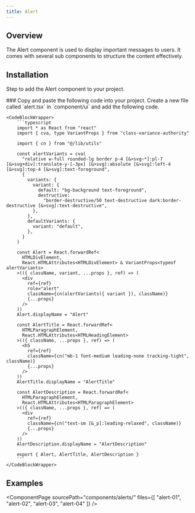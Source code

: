 ```yaml
---
title: Alert
---
```




## Overview
The Alert component is used to display important messages to users. It comes with several sub components to structure the content effectively.

## Installation
Step to add the Alert component to your project.

<Steps>
  <Step>
    ### Copy and paste the following code into your project.
    Create a new file called `alert.tsx` in `component/ui` and add the following code.

    <CodeBlockWrapper>
        ```typescript
        import * as React from "react"
        import { cva, type VariantProps } from "class-variance-authority"

        import { cn } from "@/lib/utils"

        const alertVariants = cva(
          "relative w-full rounded-lg border p-4 [&>svg~*]:pl-7 [&>svg+div]:translate-y-[-3px] [&>svg]:absolute [&>svg]:left-4 [&>svg]:top-4 [&>svg]:text-foreground",
          {
            variants: {
              variant: {
                default: "bg-background text-foreground",
                destructive:
                  "border-destructive/50 text-destructive dark:border-destructive [&>svg]:text-destructive",
              },
            },
            defaultVariants: {
              variant: "default",
            },
          }
        )

        const Alert = React.forwardRef<
          HTMLDivElement,
          React.HTMLAttributes<HTMLDivElement> & VariantProps<typeof alertVariants>
        >(({ className, variant, ...props }, ref) => (
          <div
            ref={ref}
            role="alert"
            className={cn(alertVariants({ variant }), className)}
            {...props}
          />
        ))
        Alert.displayName = "Alert"

        const AlertTitle = React.forwardRef<
          HTMLParagraphElement,
          React.HTMLAttributes<HTMLHeadingElement>
        >(({ className, ...props }, ref) => (
          <h5
            ref={ref}
            className={cn("mb-1 font-medium leading-none tracking-tight", className)}
            {...props}
          />
        ))
        AlertTitle.displayName = "AlertTitle"

        const AlertDescription = React.forwardRef<
          HTMLParagraphElement,
          React.HTMLAttributes<HTMLParagraphElement>
        >(({ className, ...props }, ref) => (
          <div
            ref={ref}
            className={cn("text-sm [&_p]:leading-relaxed", className)}
            {...props}
          />
        ))
        AlertDescription.displayName = "AlertDescription"

        export { Alert, AlertTitle, AlertDescription }
        ```
    </CodeBlockWrapper>

  </Step> 
</Steps>

## Examples
<ComponentPage 
  sourcePath="components/alerts/"
  files={[
    "alert-01",
    "alert-02",
    "alert-03",
    "alert-04"
  ]}
/>
